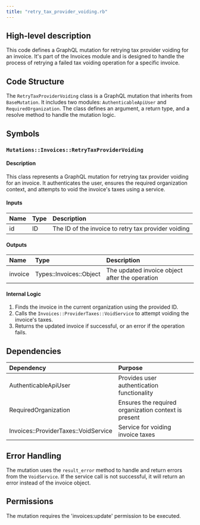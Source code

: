 ```yaml
---
title: "retry_tax_provider_voiding.rb"
---
```


## High-level description
This code defines a GraphQL mutation for retrying tax provider voiding for an invoice. It's part of the Invoices module and is designed to handle the process of retrying a failed tax voiding operation for a specific invoice.

## Code Structure
The `RetryTaxProviderVoiding` class is a GraphQL mutation that inherits from `BaseMutation`. It includes two modules: `AuthenticableApiUser` and `RequiredOrganization`. The class defines an argument, a return type, and a resolve method to handle the mutation logic.

## Symbols

### `Mutations::Invoices::RetryTaxProviderVoiding`
#### Description
This class represents a GraphQL mutation for retrying tax provider voiding for an invoice. It authenticates the user, ensures the required organization context, and attempts to void the invoice's taxes using a service.

#### Inputs
| Name | Type | Description |
|:-----|:-----|:------------|
| id | ID | The ID of the invoice to retry tax provider voiding |

#### Outputs
| Name | Type | Description |
|:-----|:-----|:------------|
| invoice | Types::Invoices::Object | The updated invoice object after the operation |

#### Internal Logic
1. Finds the invoice in the current organization using the provided ID.
2. Calls the `Invoices::ProviderTaxes::VoidService` to attempt voiding the invoice's taxes.
3. Returns the updated invoice if successful, or an error if the operation fails.

## Dependencies
| Dependency | Purpose |
|:-----------|:--------|
| AuthenticableApiUser | Provides user authentication functionality |
| RequiredOrganization | Ensures the required organization context is present |
| Invoices::ProviderTaxes::VoidService | Service for voiding invoice taxes |

## Error Handling
The mutation uses the `result_error` method to handle and return errors from the `VoidService`. If the service call is not successful, it will return an error instead of the invoice object.

## Permissions
The mutation requires the 'invoices:update' permission to be executed.